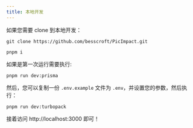 ```yaml
---
title: 本地开发
---
```


如果您需要 clone 到本地开发：

```shell
git clone https://github.com/besscroft/PicImpact.git

pnpm i
```

如果是第一次运行需要执行:

```shell
pnpm run dev:prisma
```

然后，您可以复制一份 `.env.example` 文件为 `.env`，并设置您的参数，然后执行：

```shell
pnpm run dev:turbopack
```

接着访问 http://localhost:3000 即可！
